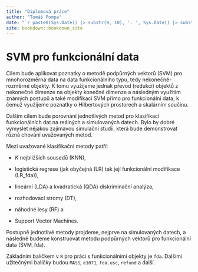 ```yaml
--- 
title: "Diplomová práce"
author: "Tomáš Pompa"
date: "`r paste0(Sys.Date() |> substr(9, 10), '. ', Sys.Date() |> substr(6, 7), '. ', Sys.Date() |> substr(1,4))`"
site: bookdown::bookdown_site
---
```


# SVM pro funkcionální data {-}

Cílem bude aplikovat poznatky o metodě podpůrných vektorů (SVM) pro mnohorozměrná data na data funkcionálního typu, tedy nekonečně-rozměrné objekty.
K tomu využijeme jednak převod (redukci) objektů z nekonečné dimenze na objekty konečné dimenze a následným využitím známých postupů a také modifikaci SVM přímo pro funkcionální data, k čemuž využijeme poznatky o Hilbertových prostorech a skalárním součinu.

Dalším cílem bude porovnání jednotlivých metod pro klasifikaci funkcionálních dat na reálných a simulovaných datech. Bylo by dobré vymyslet nějakou zajímavou simulační studii, která bude demonstrovat různá chování uvažovaných metod.

Mezi uvažované klasifikační metody patří:

- $K$ nejbližších sousedů (KNN),

- logistická regrese (jak obyčejná (LR) tak její funkcionální modifikace (LR_fda)),

- lineární (LDA) a kvadratická (QDA) diskriminační analýza,

- rozhodovací stromy (DT),

- náhodné lesy (RF) a 

- Support Vector Machines.

Postupně jednotlivé metody projdeme, nejprve na simulovaných datech, a následně budeme konstruovat metodu podpůrných vektorů pro funkcionální data (SVM_fda).

Základním balíčkem v `R` pro práci s funkcionálními objekty je `fda`. Dalšími užitečnými balíčky budou `MASS`, `e1071`, `fda.usc`, `refund` a další.
